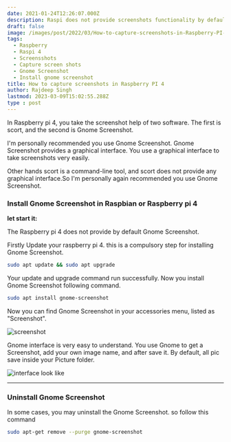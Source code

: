 ```yaml
---
date: 2021-01-24T12:26:07.000Z
description: Raspi does not provide screenshots functionality by default. you use software and tool to take a screenshot in raspberry pi 4.
draft: false
image: /images/post/2022/03/How-to-capture-screenshots-in-Raspberry-PI-4.png
tags:
  - Raspberry
  - Raspi 4
  - Screensshots
  - Capture screen shots
  - Gnome Screenshot
  - Install gnome screenshot
title: How to capture screenshots in Raspberry PI 4
author: Rajdeep Singh
lastmod: 2023-03-09T15:02:55.288Z
type : post
---
```


In Raspberry pi 4, you take the screenshot help of two software. The first is scort, and the second is Gnome Screenshot.

I'm personally recommended you use Gnome Screenshot. Gnome Screenshot provides a
graphical interface. You use a graphical interface to take screenshots very
easily.

Other hands scort is a command-line tool, and scort does not provide any
graphical interface.So I'm personally again recommended you use Gnome
Screenshot.

### Install Gnome Screenshot in Raspbian or Raspberry pi 4

**let start it:**

The Raspberry pi 4 does not provide by default Gnome Screenshot.

Firstly Update your raspberry pi 4. this is a compulsory step for installing
Gnome Screenshot.

```bash
sudo apt update && sudo apt upgrade
```

Your update and upgrade command run successfully. Now you install Gnome
Screenshot following command.

```bash
sudo apt install gnome-screenshot
```

Now you can find Gnome Screenshot in your accessories menu, listed as "Screenshot".

![screenshot](/images/post/2021/01/geenome.png "screenshot")

Gnome interface is very easy to understand. You use Gnome to get a Screenshot,
add your own image name, and after save it. By default, all pic save inside your
Picture folder.

![interface look like](/images/post/2021/01/gnome-screenshots.png "interface look like")

---

### Uninstall Gnome Screenshot

In some cases, you may uninstall the Gnome Screenshot. so follow this command

```bash
sudo apt-get remove --purge gnome-screenshot
```
